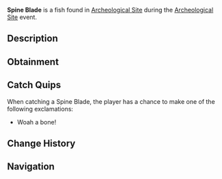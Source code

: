 {{FishInfobox
|image          = Spine Blade.png
|rarity         = Limited
|event          = Archeological Site
|sea            = First Sea
|location       = [[Archeological Site]]
|sublocation    = 
|sources        = Fishing Rod
|radar_location = 
|xp             = 40
|weather        = 
|time           = 
|season         = 
|bait           = 
|base_weight    = 6
|base_value     = 100
|weight_range   = 3
|base_chance    = 12
|base_resil     = 100
}}
'''Spine Blade''' is a {{Rarity|Limited}} fish found in [[Archeological Site]] during the [[Archeological Site]] event.

== Description ==
{{Description|A sturdy vertebra from a long-lost fish, steeped in ancient mystery.|Bestiary Entry}}

== Obtainment ==
{{Description|If the Spine Bone was found around Roslit... Could this be from the same zone?|Bestiary Hint}}

== Catch Quips ==
When catching a Spine Blade, the player has a chance to make one of the following exclamations:
* Woah a bone!

== Change History ==
{{Change History|{{subst:Current Version}}}}

== Navigation ==
{{Fish Navbox|Archeological Site}}